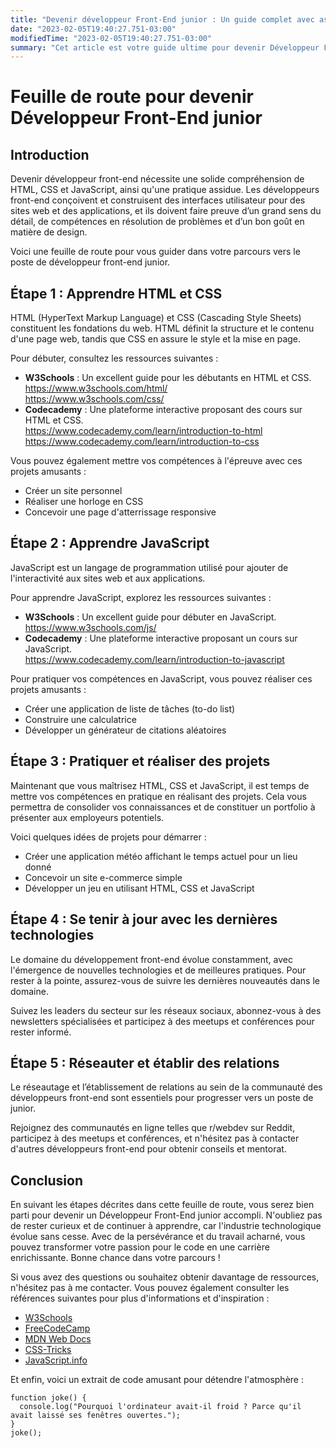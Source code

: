 ```yaml
---
title: "Devenir développeur Front-End junior : Un guide complet avec astuces, codes et ressources"
date: "2023-02-05T19:40:27.751-03:00"
modifiedTime: "2023-02-05T19:40:27.751-03:00"
summary: "Cet article est votre guide ultime pour devenir Développeur Front-End Junior. Avec des astuces, des ressources et des conseils étape par étape, ce guide complet vous aidera à atteindre vos objectifs de carrière et à devenir un développeur Front-End compétent."
---
```


# Feuille de route pour devenir Développeur Front-End junior

## Introduction

Devenir développeur front-end nécessite une solide compréhension de HTML, CSS et JavaScript, ainsi qu'une pratique assidue. Les développeurs front-end conçoivent et construisent des interfaces utilisateur pour des sites web et des applications, et ils doivent faire preuve d’un grand sens du détail, de compétences en résolution de problèmes et d’un bon goût en matière de design.

Voici une feuille de route pour vous guider dans votre parcours vers le poste de développeur front-end junior.

## Étape 1 : Apprendre HTML et CSS

HTML (HyperText Markup Language) et CSS (Cascading Style Sheets) constituent les fondations du web. HTML définit la structure et le contenu d'une page web, tandis que CSS en assure le style et la mise en page.

Pour débuter, consultez les ressources suivantes :

- **W3Schools** : Un excellent guide pour les débutants en HTML et CSS.  
  https://www.w3schools.com/html/  
  https://www.w3schools.com/css/
- **Codecademy** : Une plateforme interactive proposant des cours sur HTML et CSS.  
  https://www.codecademy.com/learn/introduction-to-html  
  https://www.codecademy.com/learn/introduction-to-css

Vous pouvez également mettre vos compétences à l'épreuve avec ces projets amusants :

- Créer un site personnel
- Réaliser une horloge en CSS
- Concevoir une page d'atterrissage responsive

## Étape 2 : Apprendre JavaScript

JavaScript est un langage de programmation utilisé pour ajouter de l'interactivité aux sites web et aux applications.

Pour apprendre JavaScript, explorez les ressources suivantes :

- **W3Schools** : Un excellent guide pour débuter en JavaScript.  
  https://www.w3schools.com/js/
- **Codecademy** : Une plateforme interactive proposant un cours sur JavaScript.  
  https://www.codecademy.com/learn/introduction-to-javascript

Pour pratiquer vos compétences en JavaScript, vous pouvez réaliser ces projets amusants :

- Créer une application de liste de tâches (to-do list)
- Construire une calculatrice
- Développer un générateur de citations aléatoires

## Étape 3 : Pratiquer et réaliser des projets

Maintenant que vous maîtrisez HTML, CSS et JavaScript, il est temps de mettre vos compétences en pratique en réalisant des projets. Cela vous permettra de consolider vos connaissances et de constituer un portfolio à présenter aux employeurs potentiels.

Voici quelques idées de projets pour démarrer :

- Créer une application météo affichant le temps actuel pour un lieu donné
- Concevoir un site e-commerce simple
- Développer un jeu en utilisant HTML, CSS et JavaScript

## Étape 4 : Se tenir à jour avec les dernières technologies

Le domaine du développement front-end évolue constamment, avec l'émergence de nouvelles technologies et de meilleures pratiques. Pour rester à la pointe, assurez-vous de suivre les dernières nouveautés dans le domaine.

Suivez les leaders du secteur sur les réseaux sociaux, abonnez-vous à des newsletters spécialisées et participez à des meetups et conférences pour rester informé.

## Étape 5 : Réseauter et établir des relations

Le réseautage et l’établissement de relations au sein de la communauté des développeurs front-end sont essentiels pour progresser vers un poste de junior.

Rejoignez des communautés en ligne telles que r/webdev sur Reddit, participez à des meetups et conférences, et n'hésitez pas à contacter d'autres développeurs front-end pour obtenir conseils et mentorat.

## Conclusion

En suivant les étapes décrites dans cette feuille de route, vous serez bien parti pour devenir un Développeur Front-End junior accompli. N'oubliez pas de rester curieux et de continuer à apprendre, car l'industrie technologique évolue sans cesse. Avec de la persévérance et du travail acharné, vous pouvez transformer votre passion pour le code en une carrière enrichissante. Bonne chance dans votre parcours !

Si vous avez des questions ou souhaitez obtenir davantage de ressources, n'hésitez pas à me contacter. Vous pouvez également consulter les références suivantes pour plus d'informations et d'inspiration :

- [W3Schools](https://www.w3schools.com/)
- [FreeCodeCamp](https://www.freecodecamp.org/)
- [MDN Web Docs](https://developer.mozilla.org/en-US/)
- [CSS-Tricks](https://css-tricks.com/)
- [JavaScript.info](https://javascript.info/)

Et enfin, voici un extrait de code amusant pour détendre l'atmosphère :

```
function joke() {
  console.log("Pourquoi l'ordinateur avait-il froid ? Parce qu'il avait laissé ses fenêtres ouvertes.");
}
joke();
